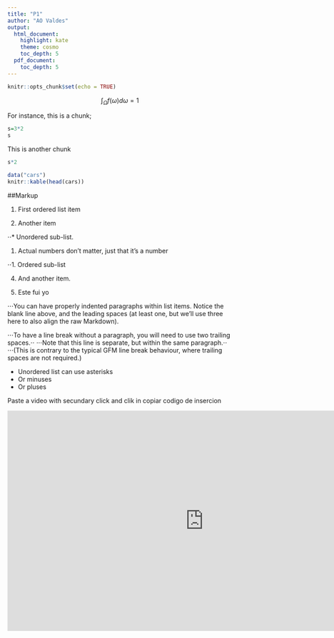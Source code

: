 ```yaml
---
title: "P1"
author: "AO Valdes"
output:
  html_document:
    highlight: kate
    theme: cosmo
    toc_depth: 5
  pdf_document:
    toc_depth: 5
---
```


```r
knitr::opts_chunk$set(echo = TRUE)
```


$$
\int_\Omega f(\omega)d\omega=1
$$

For instance, this is a chunk;
```r
s=3*2
s
```

This is another chunk
```r
s*2
```


```r
data("cars")
knitr::kable(head(cars))
```



##Markup

1. First ordered list item

2. Another item

⋅⋅* Unordered sub-list. 

1. Actual numbers don't matter, just that it's a number

⋅⋅1. Ordered sub-list

4. And another item.

5. Este fui yo

⋅⋅⋅You can have properly indented paragraphs within list items. Notice the blank line above, and the leading spaces (at least one, but we'll use three here to also align the raw Markdown).

⋅⋅⋅To have a line break without a paragraph, you will need to use two trailing spaces.⋅⋅
⋅⋅⋅Note that this line is separate, but within the same paragraph.⋅⋅
⋅⋅⋅(This is contrary to the typical GFM line break behaviour, where trailing spaces are not required.)

* Unordered list can use asterisks
- Or minuses
+ Or pluses

Paste a video with secundary click and clik in copiar codigo de insercion

<iframe width="878" height="494" src="https://www.youtube.com/embed/l1FJfr_spJQ" frameborder="0" allow="autoplay; encrypted-media" allowfullscreen></iframe>
